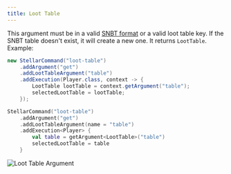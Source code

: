 ```yaml
---
title: Loot Table
---
```


This argument must be in a valid [SNBT format](https://minecraft.wiki/w/NBT_format#SNBT_format) or a valid loot table key. If the SNBT table doesn't exist, it will create a new one. It returns `LootTable`. Example:

```java tab="Java"
new StellarCommand("loot-table")
    .addArgument("get")
    .addLootTableArgument("table")
    .addExecution(Player.class, context -> {
        LootTable lootTable = context.getArgument("table");
        selectedLootTable = lootTable;
    });
```
```kotlin tab="Kotlin"
StellarCommand("loot-table")
    .addArgument("get")
    .addLootTableArgument(name = "table")
    .addExecution<Player> {
        val table = getArgument<LootTable>("table")
        selectedLootTable = table
    }
```

![Loot Table Argument](https://cdn.undefinedcreations.com/stellar/gifs/structure/loot_table.gif)